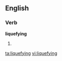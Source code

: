 ==English==

===Verb===
'''liquefying'''

# {{present participle of|[[liquefy]]}} {{alternative spelling of|[[liquifying]]}}

[[ta:liquefying]]
[[vi:liquefying]]